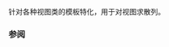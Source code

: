 {{cpp/title|hash &lt;small&gt;(std::experimental::string_view, std::experimental::wstring_view, std::experimental::u16string_view, std::experimental::u32string_view)&lt;/small&gt;}}
{{cpp/experimental/basic_string_view/navbar}}
{{dcl begin}}
{{dcl header | experimental/string_view}}
{{dcl | since=libfund_ts | 1=
template&lt;&gt; struct hash&lt;std::experimental::string_view&gt;;
template&lt;&gt; struct hash&lt;std::experimental::wstring_view&gt;;
template&lt;&gt; struct hash&lt;std::experimental::u16string_view&gt;;
template&lt;&gt; struct hash&lt;std::experimental::u32string_view&gt;;
}}
{{dcl end}}

{{lc|std::hash}} 针对各种视图类的模板特化，用于对视图求散列。

===参阅===

{{dsc begin}}
{{dsc inc | cpp/utility/dsc hash}}
{{dsc end}}